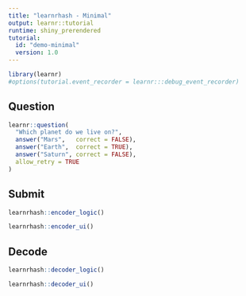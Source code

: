 ```yaml
---
title: "learnrhash - Minimal"
output: learnr::tutorial
runtime: shiny_prerendered
tutorial:
  id: "demo-minimal"
  version: 1.0
---
```


```r
library(learnr)
#options(tutorial.event_recorder = learnr:::debug_event_recorder)
```

## Question

```r
learnr::question(
  "Which planet do we live on?",
  answer("Mars",   correct = FALSE),
  answer("Earth",  correct = TRUE),
  answer("Saturn", correct = FALSE),
  allow_retry = TRUE
)
```

## Submit

```r
learnrhash::encoder_logic()
```

```r
learnrhash::encoder_ui()
```

## Decode

```r
learnrhash::decoder_logic()
```

```r
learnrhash::decoder_ui()
```
